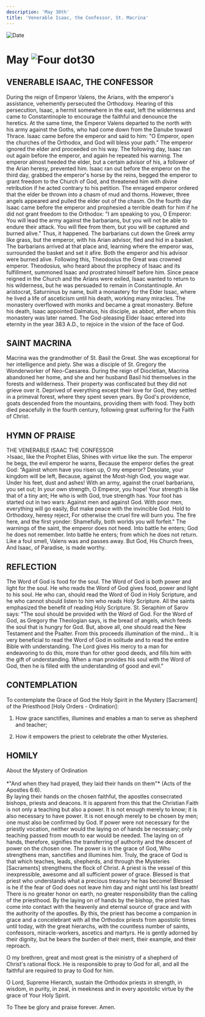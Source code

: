 ```yaml
---
description: 'May 30th'
title: 'Venerable Isaac, the Confessor, St. Macrina'
---
```


<CustomPaginator />
<RunningHead />

<Image src="/title-imprint.png" height={68} width={50} alt="Date" className="title-imprint"/>

# <div id="date">May <Image className="four-dot" src="/four-dot.png" height={15} width={15} alt="Four dot" />30</div>

## VENERABLE ISAAC, THE CONFESSOR

During the reign of Emperor Valens, the Arians, with the emperor's assistance, vehemently persecuted the Orthodoxy. Hearing of this persecution, Isaac, a hermit somewhere in the east, left the wilderness and came to Constantinople to encourage the faithful and denounce the heretics. At the same time, the Emperor Valens departed to the north with his army against the Goths, who had come down from the Danube toward Thrace. Isaac came before the emperor and said to him: "O Emperor, open the churches of the Orthodox, and God will bless your path." The emperor ignored the elder and proceeded on his way. The following day, Isaac ran out again before the emperor, and again he repeated his warning. The emperor almost heeded the elder, but a certain advisor of his, a follower of the Arian heresy, prevented him. Isaac ran out before the emperor on the third day, grabbed the emperor's horse by the reins, begged the emperor to grant freedom to the Church of God, and threatened him with divine retribution if he acted contrary to his petition. The enraged emperor ordered that the elder be thrown into a chasm of mud and thorns. However, three angels appeared and pulled the elder out of the chasm. On the fourth day Isaac came before the emperor and prophesied a terrible death for him if he did not grant freedom to the Orthodox: "I am speaking to you, O Emperor: You will lead the army against the barbarians, but you will not be able to endure their attack. You will flee from them, but you will be captured and burned alive." Thus, it happened. The barbarians cut down the Greek army like grass, but the emperor, with his Arian advisor, fled and hid in a basket. The barbarians arrived at that place and, learning where the emperor was, surrounded the basket and set it afire. Both the emperor and his advisor were burned alive. Following this, Theodosius the Great was crowned emperor. Theodosius, who heard about the prophecy of Isaac and its fulfillment, summoned Isaac and prostrated himself before him. Since peace reigned in the Church and the Arians were exiled, Isaac wanted to return to his wilderness, but he was persuaded to remain in Constantinople. An aristocrat, Saturninus by name, built a monastery for the Elder Issac, where he lived a life of asceticism until his death, working many miracles. The monastery overflowed with monks and became a great monastery. Before his death, Isaac appointed Dalmatus, his disciple, as abbot, after whom this monastery was later named. The God-pleasing Elder Isaac entered into eternity in the year 383 A.D., to rejoice in the vision of the face of God.

## SAINT MACRINA

Macrina was the grandmother of St. Basil the Great. She was exceptional for her intelligence and piety. She was a disciple of St. Gregory the Wonderworker of Neo-Caesarea. During the reign of Diocletian, Macrina abandoned her home, and she and her husband Basil hid themselves in the forests and wilderness. Their property was confiscated but they did not grieve over it. Deprived of everything except their love for God, they settled in a primeval forest, where they spent seven years. By God's providence, goats descended from the mountains, providing them with food. They both died peacefully in the fourth century, following great suffering for the Faith of Christ.


## HYMN OF PRAISE
<div style={{textAlign:'center', color:'crimson', fontWeight:'bold'}}>
THE VENERABLE ISAAC THE CONFESSOR
</div>
>Isaac, like the Prophet Elias,  
Shines with virtue like the sun.  
The emperor he begs, the evil emperor he warns,  
Because the emperor defies the great God:  
“Against whom have you risen up, O my emperor?  
Desolate, your kingdom will be left,  
Because, against the Most-high God, you wage war.  
Under his feet, dust and ashes!  
With an army, against the cruel barbarians, you set out;  
In your own strength, O Emperor, you hope!  
Your strength is like that of a tiny ant;  
He who is with God, true strength has.  
Your foot has started out in two wars:  
Against men and against God.  
With poor men, everything will go easily,  
But make peace with the invincible God.  
Hold to Orthodoxy, heresy reject,  
For otherwise the cruel fire will burn you.  
The fire here, and the first yonder:  
Shamefully, both worlds you will forfeit."  
The warnings of the saint, the emperor does not heed.  
Into battle he enters; God he does not remember.  
Into battle he enters; from which he does not return.  
Like a foul smell, Valens was and passes away.  
But God, His Church frees,  
And Isaac, of Paradise, is made worthy.  


## REFLECTION

The Word of God is food for the soul. The Word of God is both power and light for the soul. He who reads the Word of God gives food, power and light to his soul. He who can, should read the Word of God in Holy Scripture, and he who cannot should listen to him who reads Holy Scripture. All the saints emphasized the benefit of reading Holy Scripture. St. Seraphim of Sarov says: "The soul should be provided with the Word of God. For the Word of God, as Gregory the Theologian says, is the bread of angels, which feeds the soul that is hungry for God. But, above all, one should read the New Testament and the Psalter. From this proceeds illumination of the mind... It is very beneficial to read the Word of God in solitude and to read the entire Bible with understanding. The Lord gives His mercy to a man for endeavoring to do this, more than for other good deeds, and fills him with the gift of understanding. When a man provides his soul with the Word of God, then he is filled with the understanding of good and evil."


## CONTEMPLATION
 
To contemplate the Grace of God the Holy Spirit in the Mystery [Sacrament] of the Priesthood [Holy Orders - Ordination]:

1. How grace sanctifies, illumines and enables a man to serve as shepherd and teacher;

2. How it empowers the priest to celebrate the other Mysteries.


## HOMILY
<div style={{textAlign:'center', color:'crimson', fontWeight:'bold'}}>
About the Mystery of Ordination
</div><br />
<div style={{textAlign:'right'}}>
*"And when they had prayed, they laid their hands on them"* (Acts of the Apostles 6:6).
</div>
By laying their hands on the chosen faithful, the apostles consecrated bishops, priests and deacons. It is apparent from this that the Christian Faith is not only a teaching but also a power. It is not enough merely to know; it is also necessary to have power. It is not enough merely to be chosen by men;  one must also be confirmed by God. If power were not necessary for the priestly vocation, neither would the laying on of hands be necessary; only teaching passed from mouth to ear would be needed. The laying on of hands, therefore, signifies the transferring of authority and the descent of power on the chosen one. The power is in the grace of God, Who strengthens man, sanctifies and illumines him. Truly, the grace of God is that which teaches, leads, shepherds, and through the Mysteries [Sacraments] strengthens the flock of Christ. A priest is the vessel of this inexpressible, awesome and all sufficient power of grace. Blessed is that priest who understands what a precious treasury he has become! Blessed is he if the fear of God does not leave him day and night until his last breath! There is no greater honor on earth, no greater responsibility than the calling of the priesthood. By the laying on of hands by the bishop, the priest has come into contact with the heavenly and eternal source of grace and with the authority of the apostles. By this, the priest has become a companion in grace and a concelebrant with all the Orthodox priests from apostolic times until today, with the great hierarchs, with the countless number of saints, confessors, miracle-workers, ascetics and martyrs. He is gently adorned by their dignity, but he bears the burden of their merit, their example, and their reproach.

O my brethren, great and most great is the ministry of a shepherd of Christ's rational flock. He is responsible to pray to God for all, and all the faithful are required to pray to God for him.

O Lord, Supreme Hierarch, sustain the Orthodox priests in strength, in wisdom, in purity, in zeal, in meekness and in every apostolic virtue by the grace of Your Holy Spirit.

To Thee be glory and praise forever. Amen.
